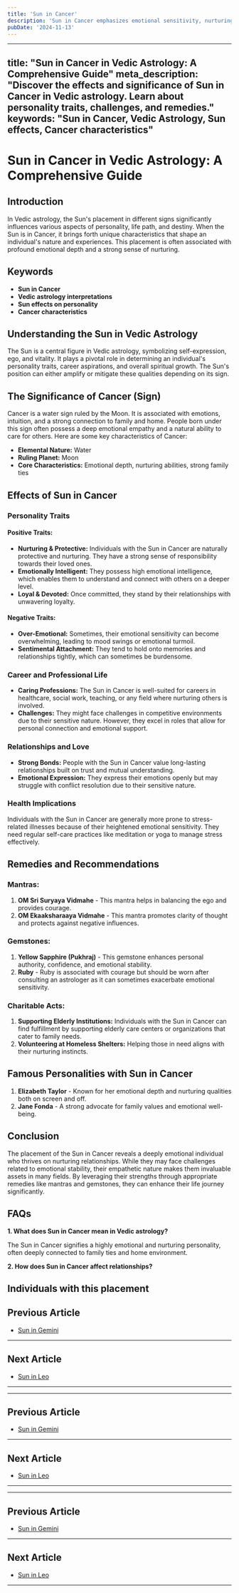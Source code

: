 ```yaml
---
title: 'Sun in Cancer'
description: 'Sun in Cancer emphasizes emotional sensitivity, nurturing nature, and strong family ties. Individuals are intuitive, protective, and value security and home life. in Vedic Astrology'
pubDate: '2024-11-13'
---
```


---
title: "Sun in Cancer in Vedic Astrology: A Comprehensive Guide"
meta_description: "Discover the effects and significance of Sun in Cancer in Vedic astrology. Learn about personality traits, challenges, and remedies."
keywords: "Sun in Cancer, Vedic Astrology, Sun effects, Cancer characteristics"
---

# Sun in Cancer in Vedic Astrology: A Comprehensive Guide

## Introduction

In Vedic astrology, the Sun's placement in different signs significantly influences various aspects of personality, life path, and destiny. When the Sun is in Cancer, it brings forth unique characteristics that shape an individual's nature and experiences. This placement is often associated with profound emotional depth and a strong sense of nurturing.

## Keywords

- **Sun in Cancer**
- **Vedic astrology interpretations**
- **Sun effects on personality**
- **Cancer characteristics**

## Understanding the Sun in Vedic Astrology

The Sun is a central figure in Vedic astrology, symbolizing self-expression, ego, and vitality. It plays a pivotal role in determining an individual's personality traits, career aspirations, and overall spiritual growth. The Sun's position can either amplify or mitigate these qualities depending on its sign.

## The Significance of Cancer (Sign)

Cancer is a water sign ruled by the Moon. It is associated with emotions, intuition, and a strong connection to family and home. People born under this sign often possess a deep emotional empathy and a natural ability to care for others. Here are some key characteristics of Cancer:

- **Elemental Nature:** Water
- **Ruling Planet:** Moon
- **Core Characteristics:** Emotional depth, nurturing abilities, strong family ties

## Effects of Sun in Cancer

### Personality Traits

#### Positive Traits:
- **Nurturing & Protective:** Individuals with the Sun in Cancer are naturally protective and nurturing. They have a strong sense of responsibility towards their loved ones.
- **Emotionally Intelligent:** They possess high emotional intelligence, which enables them to understand and connect with others on a deeper level.
- **Loyal & Devoted:** Once committed, they stand by their relationships with unwavering loyalty.

#### Negative Traits:
- **Over-Emotional:** Sometimes, their emotional sensitivity can become overwhelming, leading to mood swings or emotional turmoil.
- **Sentimental Attachment:** They tend to hold onto memories and relationships tightly, which can sometimes be burdensome.

### Career and Professional Life

- **Caring Professions:** The Sun in Cancer is well-suited for careers in healthcare, social work, teaching, or any field where nurturing others is involved.
- **Challenges:** They might face challenges in competitive environments due to their sensitive nature. However, they excel in roles that allow for personal connection and emotional support.

### Relationships and Love

- **Strong Bonds:** People with the Sun in Cancer value long-lasting relationships built on trust and mutual understanding.
- **Emotional Expression:** They express their emotions openly but may struggle with conflict resolution due to their sensitive nature.

### Health Implications

Individuals with the Sun in Cancer are generally more prone to stress-related illnesses because of their heightened emotional sensitivity. They need regular self-care practices like meditation or yoga to manage stress effectively.

## Remedies and Recommendations

### Mantras:
1. **OM Sri Suryaya Vidmahe** - This mantra helps in balancing the ego and provides courage.
2. **OM Ekaaksharaaya Vidmahe** - This mantra promotes clarity of thought and protects against negative influences.

### Gemstones:
1. **Yellow Sapphire (Pukhraj)** - This gemstone enhances personal authority, confidence, and emotional stability.
2. **Ruby** - Ruby is associated with courage but should be worn after consulting an astrologer as it can sometimes exacerbate emotional sensitivity.

### Charitable Acts:
1. **Supporting Elderly Institutions:** Individuals with the Sun in Cancer can find fulfillment by supporting elderly care centers or organizations that cater to family needs.
2. **Volunteering at Homeless Shelters:** Helping those in need aligns with their nurturing instincts.

## Famous Personalities with Sun in Cancer

1. **Elizabeth Taylor** - Known for her emotional depth and nurturing qualities both on screen and off.
2. **Jane Fonda** - A strong advocate for family values and emotional well-being.

## Conclusion

The placement of the Sun in Cancer reveals a deeply emotional individual who thrives on nurturing relationships. While they may face challenges related to emotional stability, their empathetic nature makes them invaluable assets in many fields. By leveraging their strengths through appropriate remedies like mantras and gemstones, they can enhance their life journey significantly.

## FAQs

**1. What does Sun in Cancer mean in Vedic astrology?**

The Sun in Cancer signifies a highly emotional and nurturing personality, often deeply connected to family ties and home environment.

**2. How does Sun in Cancer affect relationships?**

Individuals with this placement
---

## Previous Article
- [Sun in Gemini](/blogs-md/0801_Sun_in_Rashi/080103_Sun_in_Gemini.mdx)

---

## Next Article
- [Sun in Leo](/blogs-md/0801_Sun_in_Rashi/080105_Sun_in_Leo.mdx)

---
---

## Previous Article
- [Sun in Gemini](080103_Sun_in_Gemini.mdx)

---

## Next Article
- [Sun in Leo](080105_Sun_in_Leo.mdx)

---
---

## Previous Article
- [Sun in Gemini](080103_Sun_in_Gemini.mdx)

---

## Next Article
- [Sun in Leo](080105_Sun_in_Leo.mdx)

---

